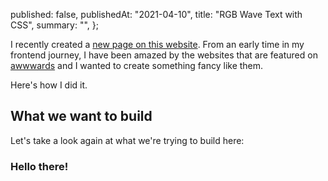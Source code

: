 
  published: false,
  publishedAt: "2021-04-10",
  title: "RGB Wave Text with CSS",
  summary: "",
};

I recently created a [new page on this website](/fancy-pants). From an early time in my frontend journey, I have been amazed by the websites that are featured on [awwwards](https://www.awwwards.com/awwwards/collections/freelance-portfolio/) and I wanted to create something <Highlight><Sparkles>fancy</Sparkles></Highlight> like them.

Here's how I did it.

## What we want to build

Let's take a look again at what we're trying to build here:

<h3>
  <ChromaHighlight>Hello there!</ChromaHighlight>
</h3>
